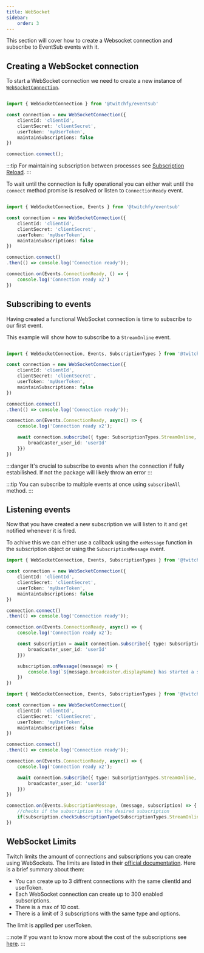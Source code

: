 ```yaml
---
title: WebSocket
sidebar:
    order: 3
---
```



This section will cover how to create a Websocket connection and subscribe to EventSub events with it.

## Creating a WebSocket connection

To start a WebSocket connection we need to create a new instance of [`WebSocketConnection`](/api/eventsub/classes/websocketconnection).

```ts title='websocket.ts'

import { WebSocketConnection } from '@twitchfy/eventsub'

const connection = new WebSocketConnection({
    clientId: 'clientId',
    clientSecret: 'clientSecret',
    userToken: 'myUserToken',
    maintainSubscriptions: false
})

connection.connect();
```

:::tip
For maintaining subscription between processes see [Subscription Reload](./subscriptionreload).
:::

To wait until the connection is fully operational you can either wait until the `connect` method promise is resolved or listen to `ConnectionReady` event.

```ts title='websocket.ts' ins={11, 13-15}

import { WebSocketConnection, Events } from '@twitchfy/eventsub'

const connection = new WebSocketConnection({
    clientId: 'clientId',
    clientSecret: 'clientSecret',
    userToken: 'myUserToken',
    maintainSubscriptions: false
})

connection.connect()
.then(() => console.log('Connection ready'));

connection.on(Events.ConnectionReady, () => {
    console.log('Connection ready x2')
})
```

## Subscribing to events

Having created a functional WebSocket connection is time to subscribe to our first event. 

This example will show how to subscribe to a `StreamOnline` event.

```ts title='websocket.ts' ins={16-18}

import { WebSocketConnection, Events, SubscriptionTypes } from '@twitchfy/eventsub'

const connection = new WebSocketConnection({
    clientId: 'clientId',
    clientSecret: 'clientSecret',
    userToken: 'myUserToken',
    maintainSubscriptions: false
})

connection.connect()
.then(() => console.log('Connection ready'));

connection.on(Events.ConnectionReady, async() => {
    console.log('Connection ready x2');

    await connection.subscribe({ type: SubscriptionTypes.StreamOnline, options: {
        broadcaster_user_id: 'userId'
    }})
})
```

:::danger
It's crucial to subscribe to events when the connection if fully estabilished. If not the package will likely throw an error
:::

:::tip
You can subscribe to multiple events at once using `subscribeAll` method.
:::

## Listening events

Now that you have created a new subscription we will listen to it and get notified whenever it is fired.

To achive this we can either use a callback using the `onMessage` function in the subscription object or using the `SubscriptionMessage` event.

<Tabs>
<TabItem label="Callback">

```ts showLineNumbers copy title="websocket.ts" ins={20-22}
import { WebSocketConnection, Events, SubscriptionTypes } from '@twitchfy/eventsub'

const connection = new WebSocketConnection({
    clientId: 'clientId',
    clientSecret: 'clientSecret',
    userToken: 'myUserToken',
    maintainSubscriptions: false
})

connection.connect()
.then(() => console.log('Connection ready'));

connection.on(Events.ConnectionReady, async() => {
    console.log('Connection ready x2');

    const subscription = await connection.subscribe({ type: SubscriptionTypes.StreamOnline, options: {
        broadcaster_user_id: 'userId'
    }})

    subscription.onMessage((message) => {
        console.log(`${message.broadcaster.displayName} has started a stream at ${message.stream.startedAt.toLocaleDateString()}`)
    })
})
```
</TabItem>

<TabItem label="SubscriptionMessage">

```ts showLineNumbers copy title="websocket.ts" ins={21-24}
import { WebSocketConnection, Events, SubscriptionTypes } from '@twitchfy/eventsub'

const connection = new WebSocketConnection({
    clientId: 'clientId',
    clientSecret: 'clientSecret',
    userToken: 'myUserToken',
    maintainSubscriptions: false
})

connection.connect()
.then(() => console.log('Connection ready'));

connection.on(Events.ConnectionReady, async() => {
    console.log('Connection ready x2');

    await connection.subscribe({ type: SubscriptionTypes.StreamOnline, options: {
        broadcaster_user_id: 'userId'
    }})
})

connection.on(Events.SubscriptionMessage, (message, subscription) => {
    //checks if the subscription is the desired subscription
    if(subscription.checkSubscriptionType(SubscriptionTypes.StreamOnline)) console.log(`${message.broadcaster.displayName} has started a stream at ${message.stream.startedAt.toLocaleDateString()}`)
})
```
</TabItem>
</Tabs>

## WebSocket Limits

Twitch limits the amount of connections and subscriptions you can create using WebSockets. The limits are listed in their [official documentation](https://dev.twitch.tv/docs/eventsub/handling-websocket-events/#subscription-limits). Here is a brief summary about them:

* You can create up to 3 diffrent connections with the same clientId and userToken.
* Each WebSocket connection can create up to 300 enabled subscriptions.
* There is a max of 10 cost.
* There is a limit of 3 subscriptions with the same type and options.

The limit is applied per userToken.

:::note 
If you want to know more about the cost of the subscriptions see [here](../subscription-cost).
:::
